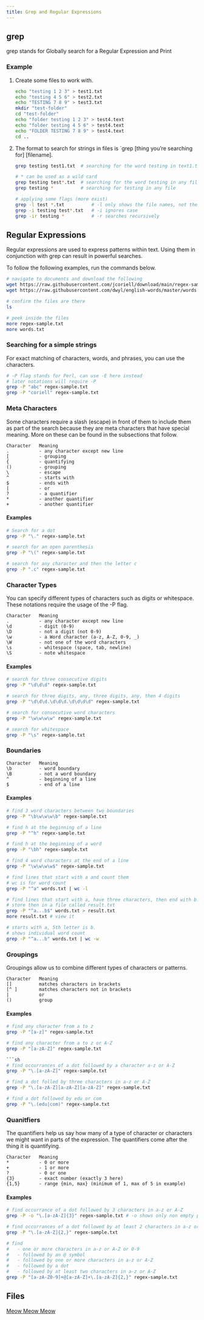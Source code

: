 ```yaml
---
title: Grep and Regular Expressions
---
```


## grep 

grep stands for Globally search for a Regular Expression and Print

### Example

1. Create some files to work with.

    ```sh
    echo "testing 1 2 3" > test1.txt
    echo "testing 4 5 6" > test2.txt
    echo "TESTING 7 8 9" > test3.txt
    mkdir "test-folder"
    cd "test-folder"
    echo "folder testing 1 2 3" > test4.text
    echo "folder testing 4 5 6" > test4.text
    echo "FOLDER TESTING 7 8 9" > test4.text
    cd ..
    ```

2. The format to search for strings in files is `grep [thing you're searching for] [filename].

    ```sh
    grep testing test1.txt  # searching for the word testing in text1.txt

    # * can be used as a wild card
    grep testing test*.txt  # searching for the word testing in any file with the format test*.txt
    grep testing *          # searching for testing in any file

    # applying some flags (more exist)
    grep -l test *.txt          # -l only shows the file names, not the content
    grep -i testing test*.txt   # -i ignores case
    grep -ir testing *          # -r searches recursively
    ```

## Regular Expressions

Regular expressions are used to express patterns within text. Using them in conjunction with grep can result in powerful searches.

To follow the following examples, run the commands below.

```sh
# navigate to documents and download the following
wget https://raw.githubusercontent.com/jcoriell/download/main/regex-sample.txt
wget https://raw.githubusercontent.com/dwyl/english-words/master/words.txt

# confirm the files are there
ls                      

# peek inside the files
more regex-sample.txt   
more words.txt          
```

### Searching for a simple strings

For exact matching of characters, words, and phrases, you can use the characters.

```sh
# -P flag stands for Perl, can use -E here instead
# later notations will require -P
grep -P "abc" regex-sample.txt     
grep -P "coriell" regex-sample.txt 
```

### Meta Characters

Some characters require a slash (escape) in front of them to include them as part of the search because they are meta characters that have special meaning. More on these can be found in the subsections that follow.

```
Character   Meaning
.           - any character except new line
[           - grouping
{           - quantifying
()          - grouping 
\           - escape
^           - starts with 
$           - ends with 
|           - or
?           - a quantifier
*           - another quantifier
+           - another quantifier
```

#### Examples

```sh
# Search for a dot
grep -P "\." regex-sample.txt
```

```sh
# search for an open parenthesis
grep -P "\(" regex-sample.txt
```

```sh
# search for any character and then the letter c
grep -P ".c" regex-sample.txt
```

### Character Types

You can specify different types of characters such as digits or whitespace. These notations require the usage of the -P flag.

```
Character   Meaning
.           - any character except new line
\d          - digit (0-9)
\D          - not a digit (not 0-9)
\w          - a Word character (a-z, A-Z, 0-9, _)
\W          - not one of the word characters
\s          - whitespace (space, tab, newline)
\S          - note whitespace
```

#### Examples

```sh
# search for three consecutive digits
grep -P "\d\d\d" regex-sample.txt
```

```sh
# search for three digits, any, three digits, any, then 4 digits
grep -P "\d\d\d.\d\d\d.\d\d\d\d" regex-sample.txt
```

```sh
# search for consecutive word characters
grep -P "\w\w\w\w" regex-sample.txt
```

```sh
# search for whitespace
grep -P "\s" regex-sample.txt
```


### Boundaries

```
Character   Meaning
\b          - word boundary
\B          - not a word boundary
^           - beginning of a line
$           - end of a line
```

#### Examples

```sh
# find 3 word characters between two boundaries
grep -P "\b\w\w\w\b" regex-sample.txt
```

```sh
# find h at the beginning of a line
grep -P "^h" regex-sample.txt
```

```sh
# find h at the beginning of a word
grep -P "\bh" regex-sample.txt
```

```sh
# find 4 word characters at the end of a line
grep -P "\w\w\w\w$" regex-sample.txt
```

```sh
# find lines that start with a and count them
# wc is for word count
grep -P "^a" words.txt | wc -l 
```

```sh
# find lines that start with a, have three characters, then end with b.
# store then in a file called result.txt
grep -P "^a...b$" words.txt > result.txt
more result.txt # view it
```

```sh
# starts with a, 5th letter is b. 
# shows individual word count
grep -P "^a...b" words.txt | wc -w 
```


### Groupings

Groupings allow us to combine different types of characters or patterns.

```
Character   Meaning
[]          matches characters in brackets
[^ ]        matches characters not in brackets
|           or
()          group
```

#### Examples

```sh
# find any character from a to z
grep -P "[a-z]" regex-sample.txt
```
```sh
# find any character from a to z or A-Z
grep -P "[a-zA-Z]" regex-sample.txt

```sh
# find occurrances of a dot followed by a character a-z or A-Z
grep -P "\.[a-zA-Z]" regex-sample.txt 
```

```sh
# find a dot folled by three characters in a-z or A-Z
grep -P "\.[a-zA-Z][a-zA-Z][a-zA-Z]" regex-sample.txt
```

```sh
# find a dot followed by edu or com
grep -P "\.(edu|com)" regex-sample.txt
```


### Quanitfiers

The quantifiers help us say how many of a type of character or characters we might want in parts of the expression.
The quantifiers come after the thing it is quantifying.

```
Character   Meaning
*           - 0 or more
+           - 1 or more
?           - 0 or one
{3}         - exact number (exactly 3 here)
{1,5}       - range {min, max} (minimum of 1, max of 5 in example)
```

#### Examples
```sh
# find occurrance of a dot followed by 3 characters in a-z or A-Z
grep -P -o "\.[a-zA-Z]{3}" regex-sample.txt # -o shows only non empty parts
```

```sh
# find occurrances of a dot followed by at least 2 characters in a-z or A-Z
grep -P "\.[a-zA-Z]{2,}" regex-sample.txt
```


```sh
# find 
#   - one or more characters in a-z or A-Z or 0-9
#   - followed by an @ symbol
#   - followed by one or more characters in a-z or A-Z
#   - followed by a dot 
#   - followed by at least two characters in a-z or A-Z
grep -P "[a-zA-Z0-9]+@[a-zA-Z]+\.[a-zA-Z]{2,}" regex-sample.txt
```


## Files

<a href="files-for-cats.zip" target="_blank">Meow Meow Meow</a>

